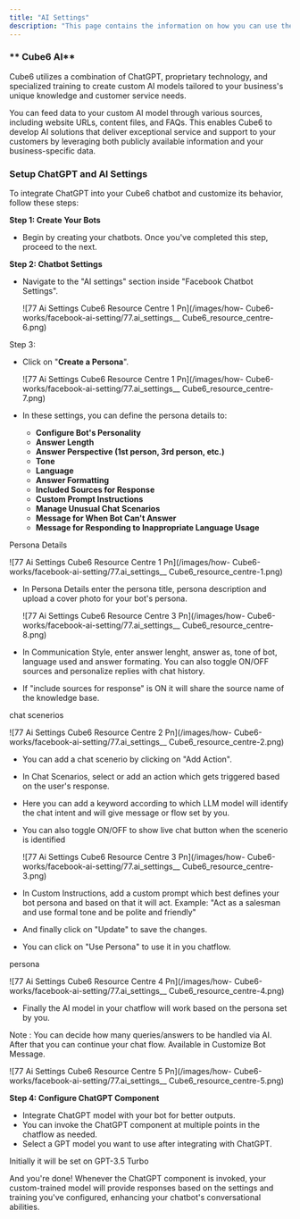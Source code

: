 ```yaml
---
title: "AI Settings"
description: "This page contains the information on how you can use the  Cube6 AI to enhance your chatbot capabilities."
---
```


### ** Cube6 AI**

 Cube6 utilizes a combination of ChatGPT, proprietary technology, and specialized training to create custom AI models tailored to your business's unique knowledge and customer service needs.

You can feed data to your custom AI model through various sources, including website URLs, content files, and FAQs. This enables  Cube6 to develop AI solutions that deliver exceptional service and support to your customers by leveraging both publicly available information and your business-specific data.

### **Setup ChatGPT and AI Settings**

To integrate ChatGPT into your  Cube6 chatbot and customize its behavior, follow these steps:

**Step 1: Create Your Bots**

- Begin by creating your chatbots. Once you've completed this step, proceed to the next.

**Step 2: Chatbot Settings**

- Navigate to the "AI settings" section inside "Facebook Chatbot Settings".

  ![77 Ai Settings  Cube6 Resource Centre 1 Pn](/images/how- Cube6-works/facebook-ai-setting/77.ai_settings__ Cube6_resource_centre-6.png)

Step 3:

- Click on "**Create a Persona**".

  ![77 Ai Settings  Cube6 Resource Centre 1 Pn](/images/how- Cube6-works/facebook-ai-setting/77.ai_settings__ Cube6_resource_centre-7.png)
- In these settings, you can define the persona details to:
  - **Configure Bot's Personality**
  - **Answer Length**
  - **Answer Perspective (1st person, 3rd person, etc.)**
  - **Tone**
  - **Language**
  - **Answer Formatting**
  - **Included Sources for Response**
  - **Custom Prompt Instructions**
  - **Manage Unusual Chat Scenarios**
  - **Message for When Bot Can't Answer**
  - **Message for Responding to Inappropriate Language Usage**

Persona Details

![77 Ai Settings  Cube6 Resource Centre 1 Pn](/images/how- Cube6-works/facebook-ai-setting/77.ai_settings__ Cube6_resource_centre-1.png)

- In Persona Details enter the persona title, persona description and upload a cover photo for your bot's persona.

  ![77 Ai Settings  Cube6 Resource Centre 3 Pn](/images/how- Cube6-works/facebook-ai-setting/77.ai_settings__ Cube6_resource_centre-8.png)
- In Communication Style, enter answer lenght, answer as, tone of bot, language used and answer formating. You can also toggle ON/OFF sources and personalize replies with chat history.
- If "include sources for response" is ON it will share the source name of the knowledge base.

chat scenerios

![77 Ai Settings  Cube6 Resource Centre 2 Pn](/images/how- Cube6-works/facebook-ai-setting/77.ai_settings__ Cube6_resource_centre-2.png)

- You can add a chat scenerio by clicking on "Add Action".
- In Chat Scenarios, select or add an action which gets triggered based on the user's response.
- Here you can add a keyword according to which LLM model will identify the chat intent and will give message or flow set by you.
- You can also toggle ON/OFF to show live chat button when the scenerio is identified

  ![77 Ai Settings  Cube6 Resource Centre 3 Pn](/images/how- Cube6-works/facebook-ai-setting/77.ai_settings__ Cube6_resource_centre-3.png)
- In Custom Instructions, add a custom prompt which best defines your bot persona and based on that it will act. Example: "Act as a salesman and use formal tone and be polite and friendly"
- And finally click on "Update" to save the changes.
- You can click on "Use Persona" to use it in you chatflow.

persona

![77 Ai Settings  Cube6 Resource Centre 4 Pn](/images/how- Cube6-works/facebook-ai-setting/77.ai_settings__ Cube6_resource_centre-4.png)

- Finally the AI model in your chatflow will work based on the persona set by you.

Note : You can decide how many queries/answers to be handled via AI. After that you can continue your chat flow. Available in Customize Bot Message.

![77 Ai Settings  Cube6 Resource Centre 5 Pn](/images/how- Cube6-works/facebook-ai-setting/77.ai_settings__ Cube6_resource_centre-5.png)

**Step 4: Configure ChatGPT Component**

- Integrate ChatGPT model with your bot for better outputs.
- You can invoke the ChatGPT component at multiple points in the chatflow as needed.
- Select a GPT model you want to use after integrating with ChatGPT.

<Info>
  Initially it will be set on GPT-3.5 Turbo
</Info>

And you're done\! Whenever the ChatGPT component is invoked, your custom-trained model will provide responses based on the settings and training you've configured, enhancing your chatbot's conversational abilities.